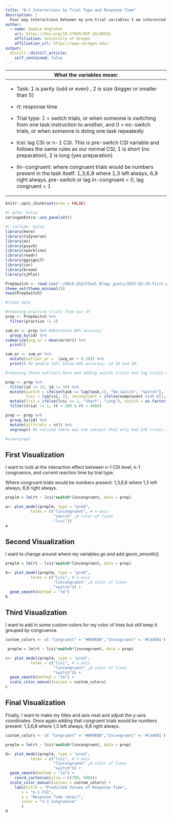 ```yaml
---
title: "N-1 Interactions by Trial Type and Response Time"
description: |
  Four way interactions between my pre-trial variables I am interested in, n-1 CSI and n-1 Congruency by currect response time and trial type.     
author:
  - name: Sophia Angleton 
    url: https://doi.org/10.17605/OSF.IO/4DVGS
    affiliation: University of Oregon
    affiliation_url: https://www.uoregon.edu/
output:
  distill::distill_article:
    self_contained: false
---
```


+-----------------------------------------------------------------------------------------------------------------------------------------------------------------------------------------------+
| What the variables mean:                                                                                                                                                                      |
+===============================================================================================================================================================================================+
| -   Task: 1 is parity (odd or even) , 2 is size (bigger or smaller than 5)                                                                                                                    |
|                                                                                                                                                                                               |
| -   rt: response time                                                                                                                                                                         |
|                                                                                                                                                                                               |
| -   Trial type: 1 = switch trials, or when someone is switching from one task instruction to another, and 0 = no-switch trials, or when someone is doing one task repeatedly                  |
|                                                                                                                                                                                               |
| -   lcsi: lag CSI or n-1 CSI. This is pre-switch CSI variable and follows the same rules as our normal CSI, 1 is short (no preparation), 2 is long (yes preparation)                          |
|                                                                                                                                                                                               |
| -   lin-congruent: where congruent trials would be numbers present in the task itself: 1,3,6,8 where 1,3 left always, 6,8 right always. pre-switch or lag in-congruent = 0, lag congruent = 1 |
+-----------------------------------------------------------------------------------------------------------------------------------------------------------------------------------------------+

```r
knitr::opts_chunk$set(echo = FALSE)


```

```r
#| echo: False
xaringanExtra::use_panelset()
```

```r
#| include: False
library(here)
library(tidyverse)
library(ez)
library(psych)
library(sparkline)
library(readr)
library(ggsignif)
library(car)
library(broom)
library(sjPlot)

PrepSwitch <- read.csv("~/EDLD_652/FInal Blog/_posts/2025-02-19-first-post/PrepSwitch.csv")
theme_set(theme_minimal())
head(PrepSwitch)

#clean data 

#removing practice trials from our df
prep <- PrepSwitch %>% 
  filter(practice != 1)

sum_er <- prep %>% #determine 80% accuracy 
  group_by(id) %>% 
summarize(avg_er = mean(error)) %>% 
  print()

sum_er <- sum_er %>% 
  mutate(outlier_er =  (avg_er > 0.20)) %>% 
  print() #2 people fall below 80% accuracy. id 19 and 30. 

#removing those outliers here and adding switch trials and lag trials and incongruencies. 

prep <- prep %>% 
  filter(id != 19, id != 30) %>% 
  mutate(switch = ifelse(task == lag(task,1), "No-switch", "Switch"), 
         lcsi = lag(csi, 1), incongruent = ifelse(numpresent %in% c(1,3,6,8), 0, 1), lincongruent = lag(incongruent,1), lerror = lag(error, 1), lrt = lag(rt, 1)) %>%
  mutate(lcsi = ifelse(lcsi == 1, "Short", "Long"), switch = as.factor(switch), lincongruent = ifelse(lincongruent == 0, "Congruent", "Incongruent")) %>% #lag looks at trial before, need to filter out the first of each block bc nothing to compare
  filter(trial != 1, rt > 200 & rt < 4000)

prep <- prep %>% 
  group_by(id) %>% 
  mutate(alltrials = n()) %>% 
  ungroup() #I noticed there was one subject that only had 229 trials total...

#view(prep)

```

::::::: panelset
::: panel
## First Visualization {.panel-name}

I want to look at the interaction effect between n-1 CSI level, n-1 congruence, and current reaction time by trial type.

Where congruent trials would be numbers present: 1,3,6,8 where 1,3 left always, 6,8 right always.

```r

preplm = lm(rt ~ lcsi*switch*lincongruent, data = prep)

a<- plot_model(preplm, type = "pred", 
           terms = c("lincongruent", # x-axis
                     "switch" ,# color of lines
                     "lcsi"))
a
```
:::

::: panel
## Second Visualization {.panel-name}

I want to change around where my variables go and add geom_smooth().

```r

preplm = lm(rt ~ lcsi*switch*lincongruent, data = prep)

b<- plot_model(preplm, type = "pred", 
           terms = c("lcsi", # x-axis
                     "lincongruent" ,# color of lines
                     "switch")) +
  geom_smooth(method = "lm")
b

```
:::

::: panel
## Third Visualization {.panel-name}

I want to add in some custom colors for my color of lines but still keep it grouped by congruence.

```r
custom_colors <- c( "Congruent" = "#009EB0","Incongruent" = '#C44601') #color blind safe pallet

 preplm = lm(rt ~ lcsi*switch*lincongruent, data = prep)

c<- plot_model(preplm, type = "pred", 
           terms = c("lcsi", # x-axis
                     "lincongruent" ,# color of lines
                     "switch")) +
  geom_smooth(method = "lm") +
  scale_color_manual(values = custom_colors)
c
```
:::

::: panel
## Final Visualization {.panel-name}

Finally, I want to make my titles and axis neat and adjust the y-axis coordinates. Once again adding that congruent trials would be numbers present: 1,3,6,8 where 1,3 left always, 6,8 right always.

```r
custom_colors <- c( "Congruent" = "#009EB0","Incongruent" = '#C44601') #color blind safe pallet

preplm = lm(rt ~ lcsi*switch*lincongruent, data = prep)

d<- plot_model(preplm, type = "pred", 
           terms = c("lcsi", # x-axis
                     "lincongruent" ,# color of lines
                     "switch")) +
  geom_smooth(method = "lm") +
    coord_cartesian(ylim = c(700, 900))+
  scale_color_manual(values = custom_colors) +
    labs(title = "Predicted Values of Response Time",
       x = "n-1 CSI",
       y = "Response Time (msec)",
       color = "n-1 Congruence"
       ) 
d
```
:::
:::::::
